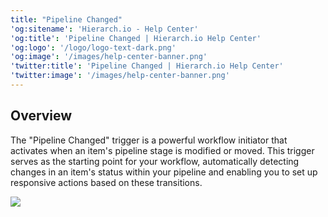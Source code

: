 ```yaml
---
title: "Pipeline Changed"
'og:sitename': 'Hierarch.io - Help Center'
'og:title': 'Pipeline Changed | Hierarch.io Help Center'
'og:logo': '/logo/logo-text-dark.png'
'og:image': '/images/help-center-banner.png'
'twitter:title': 'Pipeline Changed | Hierarch.io Help Center'
'twitter:image': '/images/help-center-banner.png'
---
```


## Overview

The "Pipeline Changed" trigger is a powerful workflow initiator that activates when an item's pipeline stage is modified or moved. This trigger serves as the starting point for your workflow, automatically detecting changes in an item's status within your pipeline and enabling you to set up responsive actions based on these transitions.

![](/images/workflows/pipeline_changed001.png)